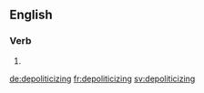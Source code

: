
==English==

===Verb===
{{head|en|present participle}}

# {{present participle of|depoliticize|lang=en}}

[[de:depoliticizing]]
[[fr:depoliticizing]]
[[sv:depoliticizing]]